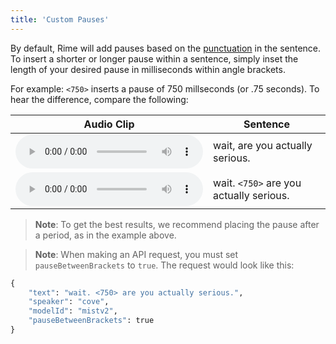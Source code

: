 ```yaml
---
title: 'Custom Pauses'
---
```


By default, Rime will add pauses based on the [punctuation](/api-reference/punctuation) in the sentence. To insert a shorter or longer pause within a sentence, simply inset the length of your desired pause in milliseconds within angle brackets. 

For example: `<750>` inserts a pause of 750 millseconds (or .75 seconds). To hear the difference, compare the following:

|    Audio Clip     |      Sentence             |
|-----------------|--------------------------|
|   <audio controls src="/audio/wait_no_pause.wav"></audio>     |    wait, are you actually serious.      |
|   <audio controls src="/audio/wait_750.wav"></audio>    |      wait. `<750>` are you actually serious.        |

> **Note**: To get the best results, we recommend placing the pause after a period, as in the example above.

> **Note**: When making an API request, you must set `pauseBetweenBrackets` to `true`. The request would look like this:

```python Custom Pause Example
{
	"text": "wait. <750> are you actually serious.",
    "speaker": "cove",
    "modelId": "mistv2",
    "pauseBetweenBrackets": true
}
```
